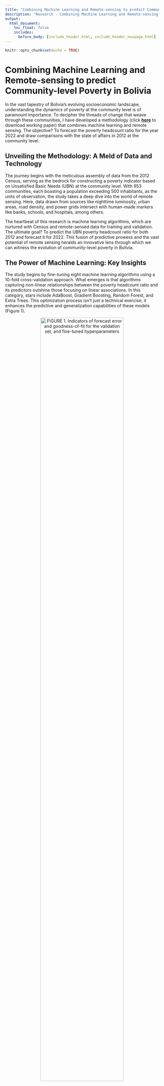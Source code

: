 ---
title: "Combining Machine Learning and Remote-sensing to predict Community-level Poverty in Bolivia"
description: "Research - Combining Machine Learning and Remote-sensing to predict Community-level Poverty in Bolivia"
output:
  html_document:
    toc_float: false
    includes:
      before_body: [include_header.html, include_header_navpage.html]
---

<!-- Google tag (gtag.js) -->
<script async src="https://www.googletagmanager.com/gtag/js?id=G-F5HJ5VRY62"></script>
<script>
  window.dataLayer = window.dataLayer || [];
  function gtag(){dataLayer.push(arguments);}
  gtag('js', new Date());

  gtag('config', 'G-F5HJ5VRY62');
</script>


```{r setup, include=FALSE}
knitr::opts_chunk$set(echo = TRUE)
```

# Combining Machine Learning and Remote-sensing to predict Community-level Poverty in Bolivia

In the vast tapestry of Bolivia's evolving socioeconomic landscape, understanding the dynamics of poverty at the community level is of paramount importance. To decipher the threads of change that weave through these communities, I have developed a methodology (click [**here**](https://ideas.repec.org/p/pra/mprapa/118932.html) to download working paper) that combines machine learning and remote sensing. The objective? To forecast the poverty headcount ratio for the year 2022 and draw comparisons with the state of affairs in 2012 at the community level.

## Unveiling the Methodology: A Meld of Data and Technology

The journey begins with the meticulous assembly of data from the 2012 Census, serving as the bedrock for constructing a poverty indicator based on Unsatisfied Basic Needs (UBN) at the community level. With 953 communities, each boasting a population exceeding 500 inhabitants, as the units of observation, the study takes a deep dive into the world of remote sensing. Here, data drawn from sources like nighttime luminosity, urban areas, road density, and power grids intersect with human-made markers like banks, schools, and hospitals, among others.

The heartbeat of this research is machine learning algorithms, which are nurtured with Census and remote-sensed data for training and validation. The ultimate goal? To predict the UBN poverty headcount ratio for both 2012 and forecast it for 2022. This fusion of predictive prowess and the vast potential of remote sensing heralds an innovative lens through which we can witness the evolution of community-level poverty in Bolivia.

## The Power of Machine Learning: Key Insights

The study begins by fine-tuning eight machine learning algorithms using a 10-fold cross-validation approach. What emerges is that algorithms capturing non-linear relationships between the poverty headcount ratio and its predictors outshine those focusing on linear associations. In this category, stars include AdaBoost, Gradient Boosting, Random Forest, and Extra Trees. This optimization process isn't just a technical exercise; it enhances the predictive and generalization capabilities of these models (Figure 1).  

<div style="text-align:center;">
  ![FIGURE 1. Indicators of forecast error and goodness-of-fit for the validation set, and fine-tuned hyperparameters](Poverty/fine_tuning_table.PNG){width=80% height=80%}
</div>
<div style="margin-bottom: 30px;"></div>

## Remote Sensing's Role in Poverty Prediction

Our journey doesn't end with algorithms; it extends into the realm of remote sensing. The study unravels the relevance of variables generated through remote sensing in predicting community-level poverty headcount ratios. Among these, the number of banks and schools in each community emerges as the most influential. These factors are closely followed by indicators such as the extent of urban settlements, built-up areas, and luminosity (Figure 2). These variables are key because they mirror access to financial services, education, infrastructure, economic activity, and population concentration ----all pivotal elements in a community's socioeconomic well-being.

<div style="text-align:center;">
![FIGURE 2. Feature importance by algorithm](Poverty/feature_importance.PNG){width=55% height=65%}
</div>
<div style="margin-bottom: 30px;"></div>  

## Changing Faces of Poverty: 2012 vs. 2022

The study unfurls the shifting contours of poverty, unveiling a significant transformation between 2012 and 2022. On the whole, there's a downward trend in the number of people living in poverty across the analyzed communities compared to 2012. However, the real standout here is that nearly 50% of these communities in 2022 would witness a UBN poverty headcount ratio below the 42.5% threshold. This marks a remarkable improvement of 14.2 percentage points from 2012, considering that the median poverty incidence based on 2012 data stood at 56.7%. Delving deeper into the projected poverty headcount ratio distribution, a considerable reduction emerges, especially in the first quartile, indicating a positive change in the socioeconomic conditions of these communities during this decade (Figure 3).

<div style="text-align:center;">
![FIGURE 3. Distribution of the community-level UBN poverty headcount ratio, 2012 and 2022](Poverty/box_plot.PNG){width=60% height=60%}
</div>
<div style="margin-bottom: 30px;"></div>  

## From Disparity to Development: An Intriguing Pattern

The data paints an intriguing picture of varying degrees of poverty reduction among communities, based on their initial poverty levels in 2012. What stands out is that communities starting from a lower poverty threshold in 2012 (below 60%) have seen more significant reductions in poverty incidence (Figure 4). This could be due to a threshold phenomenon, where communities with initial poverty levels below 60% have crossed a developmental threshold, fostering poverty reduction through economic opportunities and existing infrastructure. On the flip side, communities that began with higher poverty levels (60% or more) experienced more moderate reductions, likely due to deeper-rooted structural challenges demanding long-term, multifaceted interventions.

<div style="text-align:center;">
![FIGURE 4: Scatter plot between 2012 and 2022 UBN poverty headcount ratios](Poverty/threshold.PNG){width=60% height=60%}
</div>
<div style="margin-bottom: 30px;"></div>  

## Regional Disparities and the Road Ahead

An in-depth examination also spotlights regional disparities in poverty headcount ratio reduction rates. The department of Santa Cruz emerges as a success story, displaying the most substantial decrease in median poverty headcount ratio. In contrast, departments like Oruro and La Paz show more moderate reductions, indicating structural challenges that demand tailored policies (Figure 5). A localized approach, involving collaboration between governmental bodies, NGOs, and the local community, is essential for designing and implementing strategies that address the unique needs of each department and promote equitable development.

<div style="text-align:center;">
![FIGURE 5. Distribution of the community-level UBN poverty headcount ratio by department, 2012 and 2022](Poverty/by_depto.PNG){width=60% height=60%}
</div>
<div style="margin-bottom: 30px;"></div>  

## Mapping the Path of Progress

The research culminates in maps (Figures 6 and 7) that offers a detailed glimpse into the trends of poverty reduction in the 953 communities studied between 2012 and 2022. The clustering of communities with significant progress in poverty reduction near urban centers reflects the positive impact of proximity to economic hubs. However, the variations also spotlight inequalities in local resources, infrastructure investments, and quality of life. Tailored development strategies are crucial to bridge these gaps.

## Urban vs. Rural: Contrasting Realities

The study's geospatial analysis brings to light the stark contrast between urban and rural areas. Capital cities and their surroundings shine as areas with the lowest poverty rates. However, rural regions, especially highland areas and Cochabamba, grapple with higher poverty rates. The data highlights 68 communities where over 90% of the population lives in poverty, emphasizing economic and developmental disparities. The study underlines the necessity for policies targeting regional inequalities and promoting equitable development.

<div style="text-align:center;">
![FIGURE 6: 2022 Community-level Poverty Headcount Ratio](Poverty/mapa_pobreza2022.png){width=60% height=60%}
</div>
<div style="margin-bottom: 30px;"></div>  

<div style="text-align:center;">
![FIGURE 7: Difference between poverty in 2022 and 2012](Poverty/mapa_avance_pobreza.png){width=60% height=60%}
</div>
<div style="margin-bottom: 30px;"></div>  

## Guiding Lights for the Future

The study offers guiding lights for crafting a path towards sustainable poverty reduction. It emphasizes the need for comprehensive approaches that address both economic and social aspects. Investing in infrastructure, education, and healthcare services serves as the bedrock for laying the foundation for sustainable development. Training and empowerment programs are pivotal, strengthening local skills and productivity, increasing economic opportunities, and reducing vulnerability. Fostering local employment and investments is essential for rekindling economic growth. Above all, tailored policies catering to each community's unique challenges are imperative.

## A Lesson in Predictive Power

One of the most striking aspects of this research is the strength of the machine learning algorithms in predicting community-level poverty incidence. In some cases, their performance surpasses what's been observed in previous high-profile research. This emphasizes the effectiveness of the methodology and showcases the potential of geospatial data and machine learning algorithms in predicting poverty.
